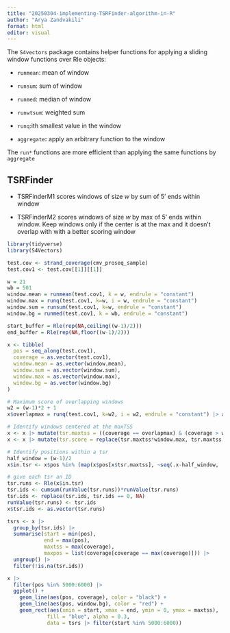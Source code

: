 ```yaml
---
title: "20250304-implementing-TSRFinder-algorithm-in-R"
author: "Arya Zandvakili"
format: html
editor: visual
---
```


The `S4vectors` package contains helper functions for applying a sliding window functions over Rle objects:

-   `runmean`: mean of window

-   `runsum`: sum of window

-   `runmed`: median of window

-   `runwtsum`: weighted sum

-   `runq`:ith smallest value in the window

-   `aggregate`**:** apply an arbitrary function to the window

The `run*` functions are more efficient than applying the same functions by `aggregate`

## TSRFinder

-   TSRFinderM1 scores windows of size *w* by sum of 5' ends within window

-   TSRFinderM2 scores windows of size *w* by max of 5' ends within window. Keep windows only if the center is at the max and it doesn't overlap with with a better scoring window

```r
library(tidyverse)
library(S4Vectors)

test.cov <- strand_coverage(cmv_proseq_sample)
test.cov1 <- test.cov[[1]][[1]]

w = 21
wb = 501
window.mean = runmean(test.cov1, k = w, endrule = "constant")
window.max = runq(test.cov1, k=w, i = w, endrule = "constant")
window.sum = runsum(test.cov1, k=w, endrule = "constant")
window.bg = runmed(test.cov1, k = wb, endrule = "constant")

start_buffer = Rle(rep(NA,ceiling((w-1)/2)))
end_buffer = Rle(rep(NA,floor((w-1)/2)))

x <- tibble(
  pos = seq_along(test.cov1),
  coverage = as.vector(test.cov1),
  window.mean = as.vector(window.mean),
  window.sum = as.vector(window.sum),
  window.max = as.vector(window.max),
  window.bg = as.vector(window.bg)
)

# Maximum score of overlapping windows 
w2 = (w-1)*2 + 1
x$overlapmax = runq(test.cov1, k=w2, i = w2, endrule = "constant") |> as.vector()

# Identify windows centered at the maxTSS
x <- x |> mutate(tsr.maxtss = ((coverage == overlapmax) & (coverage > window.bg)))
x <- x |> mutate(tsr.score = replace(tsr.maxtss*window.max, tsr.maxtss == FALSE, NA))

# Identify positions within a tsr
half_window = (w-1)/2
x$in.tsr <- x$pos %in% (map(x$pos[x$tsr.maxtss], ~seq(.x-half_window, .x+half_window))  |> unlist() |> unique())

# give each tsr an ID
tsr.runs <- Rle(x$in.tsr)
tsr.ids <- cumsum(runValue(tsr.runs))*runValue(tsr.runs) 
tsr.ids <- replace(tsr.ids, tsr.ids == 0, NA)
runValue(tsr.runs) <- tsr.ids
x$tsr.ids <- as.vector(tsr.runs)

tsrs <- x |>
  group_by(tsr.ids) |> 
  summarise(start = min(pos), 
            end = max(pos), 
            maxtss = max(coverage),
            maxpos = list(coverage[coverage == max(coverage)])) |> 
  ungroup() |> 
  filter(!is.na(tsr.ids))

x |> 
  filter(pos %in% 5000:6000) |> 
  ggplot() +
    geom_line(aes(pos, coverage), color = "black") + 
    geom_line(aes(pos, window.bg), color = "red") + 
    geom_rect(aes(xmin = start, xmax = end, ymin = 0, ymax = maxtss), 
             fill = "blue", alpha = 0.3, 
             data = tsrs |> filter(start %in% 5000:6000))

```
